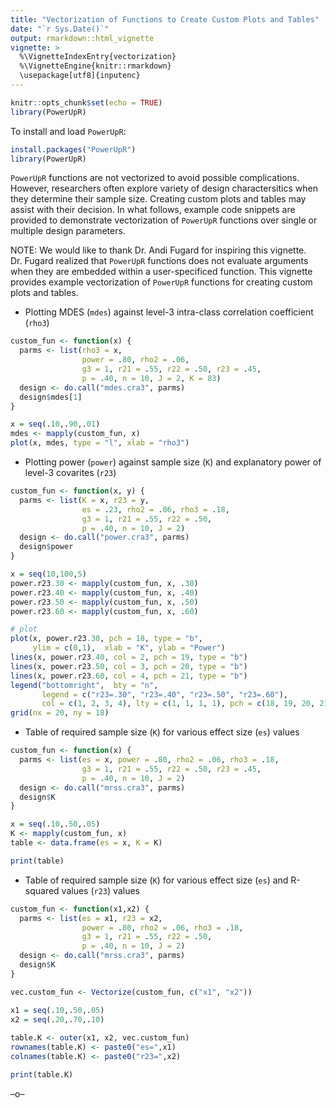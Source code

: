 ---
title: "Vectorization of Functions to Create Custom Plots and Tables"
date: "`r Sys.Date()`"
output: rmarkdown::html_vignette
vignette: >
  %\VignetteIndexEntry{vectorization}
  %\VignetteEngine{knitr::rmarkdown}
  \usepackage[utf8]{inputenc}
---

```{r setup, include=FALSE}
knitr::opts_chunk$set(echo = TRUE)
library(PowerUpR)
```

To install and load `PowerUpR`:
```{r,  message=FALSE, eval=FALSE}
install.packages("PowerUpR")
library(PowerUpR)
```

`PowerUpR` functions are not vectorized to avoid possible complications. However, researchers often explore variety of design charactersitics when they determine their sample size. Creating custom plots and tables may assist with their decision. In what follows, example code snippets are provided to demonstrate vectorization of `PowerUpR` functions over single or multiple design parameters.  

NOTE: We would like to thank Dr. Andi Fugard for inspiring this vignette. Dr. Fugard realized that `PowerUpR` functions does not evaluate arguments when they are embedded within a user-specificed function. This vignette provides example vectorization of `PowerUpR` functions for creating custom plots and tables. 

- Plotting MDES (`mdes`) against level-3 intra-class correlation coefficient (`rho3`)

```{r, message=FALSE, fig.width=7, fig.height=5, results = FALSE}
custom_fun <- function(x) {
  parms <- list(rho3 = x,
                power = .80, rho2 = .06,
                g3 = 1, r21 = .55, r22 = .50, r23 = .45,
                p = .40, n = 10, J = 2, K = 83)
  design <- do.call("mdes.cra3", parms)
  design$mdes[1]
}

x = seq(.10,.90,.01)
mdes <- mapply(custom_fun, x)
plot(x, mdes, type = "l", xlab = "rho3")

```

- Plotting power (`power`) against sample size (`K`) and explanatory power of level-3 covarites (`r23`)
```{r, message=FALSE, fig.width=7, fig.height=5, results = FALSE}
custom_fun <- function(x, y) {
  parms <- list(K = x, r23 = y, 
                es = .23, rho2 = .06, rho3 = .18,
                g3 = 1, r21 = .55, r22 = .50,
                p = .40, n = 10, J = 2)
  design <- do.call("power.cra3", parms)
  design$power
}

x = seq(10,100,5)
power.r23.30 <- mapply(custom_fun, x, .30)
power.r23.40 <- mapply(custom_fun, x, .40)
power.r23.50 <- mapply(custom_fun, x, .50)
power.r23.60 <- mapply(custom_fun, x, .60)

# plot
plot(x, power.r23.30, pch = 18, type = "b",
     ylim = c(0,1),  xlab = "K", ylab = "Power")
lines(x, power.r23.40, col = 2, pch = 19, type = "b")
lines(x, power.r23.50, col = 3, pch = 20, type = "b")
lines(x, power.r23.60, col = 4, pch = 21, type = "b")
legend("bottomright",  bty = "n",
       legend = c("r23=.30", "r23=.40", "r23=.50", "r23=.60"), 
       col = c(1, 2, 3, 4), lty = c(1, 1, 1, 1), pch = c(18, 19, 20, 21))
grid(nx = 20, ny = 18)
```


- Table of required sample size (`K`) for various effect size (`es`) values
```{r, message=FALSE, fig.width=7, fig.height=5, results=FALSE}
custom_fun <- function(x) {
  parms <- list(es = x, power = .80, rho2 = .06, rho3 = .18,
                g3 = 1, r21 = .55, r22 = .50, r23 = .45,
                p = .40, n = 10, J = 2)
  design <- do.call("mrss.cra3", parms)
  design$K
}

x = seq(.10,.50,.05)
K <- mapply(custom_fun, x)
table <- data.frame(es = x, K = K)
```
```{r, message=FALSE}
print(table)
```


- Table of required sample size (`K`) for various effect size (`es`) and R-squared values (`r23`) values

```{r, message=FALSE, fig.width=7, fig.height=5, results=FALSE}
custom_fun <- function(x1,x2) {
  parms <- list(es = x1, r23 = x2,
                power = .80, rho2 = .06, rho3 = .18,
                g3 = 1, r21 = .55, r22 = .50,
                p = .40, n = 10, J = 2)
  design <- do.call("mrss.cra3", parms)
  design$K
}

vec.custom_fun <- Vectorize(custom_fun, c("x1", "x2"))

x1 = seq(.10,.50,.05)
x2 = seq(.20,.70,.10)
  
table.K <- outer(x1, x2, vec.custom_fun)
rownames(table.K) <- paste0("es=",x1)
colnames(table.K) <- paste0("r23=",x2)
```
```{r}
print(table.K)
```
--o--
